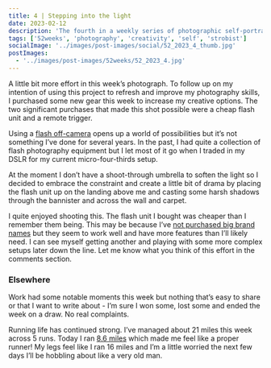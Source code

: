 ```yaml
---
title: 4 | Stepping into the light
date: 2023-02-12
description: 'The fourth in a weekly series of photographic self-portraits of Stuart Mackenzie.'
tags: ['52weeks', 'photography', 'creativity', 'self', 'strobist']
socialImage: '../images/post-images/social/52_2023_4_thumb.jpg'
postImages:
  - '../images/post-images/52weeks/52_2023_4.jpg'
---
```



<GatsbyImage
  alt="Sat on the stairs in my house with a strong shadows cast against the wall"
  title="Four - Stepping into the light"
  image={getImage(props.data.mdx.frontmatter.postImages[0])}
  className="imageFull"
/>

A little bit more effort in this week’s photograph. To follow up on my intention of using this project to refresh and improve my photography skills, I purchased some new gear this week to increase my creative options. The two significant purchases that made this shot possible were a cheap flash unit and a remote trigger.

Using a [flash off-camera](https://strobist.blogspot.com/) opens up a world of possibilities but it’s not something I’ve done for several years. In the past, I had quite a collection of flash photography equipment but I let most of it go when I traded in my DSLR for my current micro-four-thirds setup.

At the moment I don’t have a shoot-through umbrella to soften the light so I decided to embrace the constraint and create a little bit of drama by placing the flash unit up on the landing above me and casting some harsh shadows through the bannister and across the wall and carpet.

I quite enjoyed shooting this. The flash unit I bought was cheaper than I remember them being. This may be because I’ve [not purchased big brand names](https://godox.com/camera-flashes/) but they seem to work well and have more features than I’ll likely need. I can see myself getting another and playing with some more complex setups later down the line. Let me know what you think of this effort in the comments section.

### Elsewhere

Work had some notable moments this week but nothing that’s easy to share or that I want to write about - I’m sure I won some, lost some and ended the week on a draw. No real complaints.

Running life has continued strong. I’ve managed about 21 miles this week across 5 runs. Today I ran [8.6 miles](https://www.strava.com/activities/8549265537) which made me feel like a proper runner! My legs feel like I ran 16 miles and I’m a little worried the next few days I’ll be hobbling about like a very old man.
